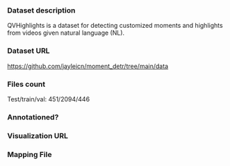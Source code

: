 ### Dataset description

QVHighlights is a dataset for detecting customized moments and highlights from videos given natural language (NL).

### Dataset URL

https://github.com/jayleicn/moment_detr/tree/main/data

### Files count

Test/train/val: 451/2094/446

### Annotationed?

### Visualization URL

### Mapping File